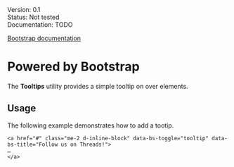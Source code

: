 <div class="mb-1">
	<span class="badge badge-sm text-bg-blue">Version: 0.1</span>
</div>
<div class="mb-1">
	<span class="badge badge-sm text-bg-red">Status: Not tested</span>
</div>
<div class="mb-4">
	<span class="badge badge-sm text-bg-warning">Documentation: TODO</span>
</div>

<a href="https://getbootstrap.com/docs/5.3/components/tooltips/" class="mb-3 btn btn-outline-primary">Bootstrap documentation</a>

# Powered by Bootstrap

The **Tooltips** utility provides a simple tooltip on over elements.

## Usage

The following example demonstrates how to add a tootip.

```
<a href="#" class="me-2 d-inline-block" data-bs-toggle="tooltip" data-bs-title="Follow us on Threads!">
…
</a>
```

